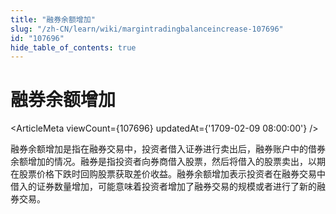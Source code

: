 ```yaml
---
title: "融券余额增加"
slug: "/zh-CN/learn/wiki/margintradingbalanceincrease-107696"
id: "107696"
hide_table_of_contents: true
---
```



# 融券余额增加

<ArticleMeta viewCount={107696} updatedAt={'1709-02-09 08:00:00'} />

融券余额增加是指在融券交易中，投资者借入证券进行卖出后，融券账户中的借券余额增加的情况。融券是指投资者向券商借入股票，然后将借入的股票卖出，以期在股票价格下跌时回购股票获取差价收益。融券余额增加表示投资者在融券交易中借入的证券数量增加，可能意味着投资者增加了融券交易的规模或者进行了新的融券交易。
